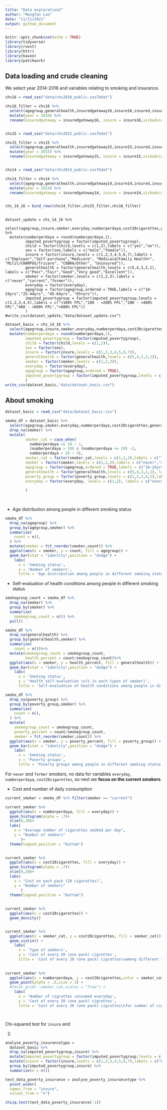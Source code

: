 ```yaml
---
title: "Data exploration2"
author: "Mengfan Luo"
date: "11/11/2021"
output: github_document
---
```


```r
knitr::opts_chunk$set(echo = TRUE)
library(tidyverse)
library(rvest)
library(httr)
library(haven)
library(patchwork)
```


## Data loading and crude cleaning

We select year 2014-2016 and variables relating to smoking and insurance. 

```r

chs16 = read_sas("data/chs2016_public.sas7bdat")

chs16_filter = chs16 %>% 
  select(agegroup,generalhealth,insuredgateway16,insure16,insured,insure5,sickadvice16,sickplace,didntgetcare16,smoker,everyday,numberperdaya,cost20cigarettes,imputed_povertygroup ,bmi,child,sex) %>% 
  mutate(year = 2016) %>% 
  rename(insuredgateway = insuredgateway16, insure = insure16,sickadvice = sickadvice16,didntgetcare = didntgetcare16)


chs15 = read_sas("data/chs2015_public.sas7bdat")

chs15_filter = chs15 %>% 
  select(agegroup,generalhealth,insuredgateway15,insure15,insured,insure5,sickadvice15,sickplace,didntgetcare15,smoker,everyday,numberperdaya,cost20cigarettes,imputed_povertygroup ,bmi,child,sex) %>% 
  mutate(year = 2015) %>% 
  rename(insuredgateway = insuredgateway15, insure = insure15,sickadvice = sickadvice15,didntgetcare = didntgetcare15)


chs14 = read_sas("data/chs2014_public.sas7bdat")

chs14_filter = chs14 %>% 
  select(agegroup,generalhealth,insuredgateway14,insure14,insured,insure5,sickadvice14,sickplace,didntgetcare14,smoker,everyday,numberperdaya,cost20cigarettes,imputed_povertygroup ,bmi,child,sex) %>% 
  mutate(year = 2014) %>% 
  rename(insuredgateway = insuredgateway14, insure = insure14,sickadvice = sickadvice14,didntgetcare = didntgetcare14)


chs_14_16 = bind_rows(chs14_filter,chs15_filter,chs16_filter)
  
```


```{}
dataset_update = chs_14_16 %>% 
  select(agegroup,insure,smoker,everyday,numberperdaya,cost20cigarettes,generalhealth,imputed_povertygroup,bmi,child,sex) %>% 
  mutate(numberperdaya = round(numberperdaya,1),
         imputed_povertygroup = factor(imputed_povertygroup),
         child = factor(child,levels = c(1,2),labels = c("yes","no")),
         sex = factor(sex,labels = c("male","female")),
         insure = factor(insure,levels = c(1,2,3,4,5,6,7),labels = c("Employer","Self-purchase","Medicare", "Medicaid/Family Health+", "Milit/CHAMPUS/Tricare", "COBRA/Other", "Uninsured")),
         generalhealth = factor(generalhealth,levels = c(5,4,3,2,1), labels = c("Poor","Fair","Good","Very good","Excellent")),
         smoker = factor(smoker,levels = c(1,2,3),labels = c("never","current","former")),
         everyday = factor(everyday),
         agegroup = factor(agegroup,ordered = TRUE,labels = c("18-24yrs","25-44yrs", "45-64yrs", "65+yrs")),
         imputed_povertygroup = factor(imputed_povertygroup,levels = c(1,2,3,4,5),labels = c("<100% FPL","100 - <200% FPL","200 - <400% FPL","400 - <600% FPL",">600% FPL"))
         )
#write_csv(dataset_update,"data/dataset_update.csv")
```


```r
dataset_basic = chs_14_16 %>% 
  select(agegroup,insure,smoker,everyday,numberperdaya,cost20cigarettes,generalhealth,imputed_povertygroup,bmi,child,sex) %>% 
  mutate(numberperdaya = round(numberperdaya,1),
         imputed_povertygroup = factor(imputed_povertygroup),
         child = factor(child,levels = c(1,2)),
         sex = factor(sex),
         insure = factor(insure,levels = c(1,2,3,4,5,6,7)),
         generalhealth = factor(generalhealth,levels = c(5,4,3,2,1)),
         smoker = factor(smoker,levels = c(1,2,3)),
         everyday = factor(everyday),
         agegroup = factor(agegroup,ordered = TRUE),
         imputed_povertygroup = factor(imputed_povertygroup,levels = c(1,2,3,4,5))
         )
write_csv(dataset_basic,"data/dataset_basic.csv")
```



## About smoking

```r

dataset_basic = read_csv("data/dataset_basic.csv")

smoke_df = dataset_basic %>% 
  select(agegroup,smoker,everyday,numberperdaya,cost20cigarettes,generalhealth,poverty_group = imputed_povertygroup,bmi,child,sex) %>% 
  drop_na(smoker) %>% 
  mutate(
         smoker_cat = case_when(
           numberperdaya <= 10 ~ 1,
           (numberperdaya > 10) & (numberperdaya <= 20) ~2,
           numberperdaya > 20 ~ 3),
         smoker_cat = factor(smoker_cat,levels = c(1,2,3),labels = c("light","normal","heavy")),
         smoker = factor(smoker,levels = c(1,2,3),labels = c("never","current","former")),
         agegroup = factor(agegroup,ordered = TRUE,labels = c("18-24yrs","25-44yrs", "45-64yrs", "65+yrs")),
         generalhealth = factor(generalhealth,levels = c(5,4,3,2,1), labels = c("Poor","Fair","Good","Very good","Excellent")),
         poverty_group = factor(poverty_group,levels = c(1,2,3,4,5),labels = c("<100% FPL","100 - <200% FPL","200 - <400% FPL","400 - <600% FPL",">600% FPL")),
         everyday = factor(everyday, levels = c(1,2), labels = c("everyday smoker", "casual smoker"))
         
         )
         
        
```



* Age distribution among people in different smoking status

```r

smoke_df %>% 
  drop_na(agegroup) %>% 
  group_by(agegroup,smoker) %>% 
  summarize(
    count = n(),
  ) %>% 
  mutate(smoker = fct_reorder(smoker,count)) %>% 
  ggplot(aes(x = smoker, y = count, fill = agegroup)) + 
  geom_bar(stat = "identity",position = "dodge") +
    labs(
      x = 'Smoking status',
      y = 'Number of smokers',
      title = 'Age distribution among people in different smoking status')


```


* Self-evaluation of health conditions among people in different smoking status

```r

smokegroup_count = smoke_df %>% 
  drop_na(smoker) %>% 
  group_by(smoker) %>% 
  summarize(
    smokegroup_count = n()) %>% 
  pull()

smoke_df %>% 
  drop_na(generalhealth) %>% 
  group_by(generalhealth,smoker) %>% 
  summarize(
    count = n())%>% 
  mutate(smokegroup_count = smokegroup_count,
         health_percent = count/smokegroup_count)%>% 
  ggplot(aes(x = smoker, y = health_percent, fill = generalhealth)) + 
  geom_bar(stat = "identity",position = "dodge") +
    labs(
      x = 'Smoking status',
      y = 'Health self-evaluation \n(% in each types of smoker)',
      title = 'Self-evaluation of health conditions among people in different smoking status\n(% in each types of smoker)')
```


```r
smoke_df %>% 
  drop_na(poverty_group) %>% 
  group_by(poverty_group,smoker) %>% 
  summarize(
    count = n(),
  ) %>% 
  mutate(
    smokegroup_count = smokegroup_count,
    poverty_percent = count/smokegroup_count,
    smoker = fct_reorder(smoker,count)) %>% 
  ggplot(aes(x = smoker, y = poverty_percent, fill = poverty_group)) + 
  geom_bar(stat = "identity",position = "dodge") +
    labs(
      x = 'Smoking status',
      y = 'Poverty groups',
      title = 'Poverty groups among people in different smoking status')
```



For `never` and `former` smokers, no data for variables `everyday`, `numberperdaya`, `cost20cigarettes`, so next we **focus on the current smokers**.


* Cost and number of daily consumption

```r
current_smoker = smoke_df %>% filter(smoker == "current")
```


```r

current_smoker %>% 
  ggplot(aes(x = numberperdaya, fill = everyday)) + 
  geom_histogram(alpha = .7)+
  xlim(0,30)+
  labs(
    x = "Average number of cigarattes smoked per day",
    y = "Number of smokers"
       )+
  theme(legend.position = "bottom") 

  
current_smoker %>% 
  ggplot(aes(x = cost20cigarettes, fill = everyday)) + 
  geom_histogram(alpha = .7)+
  xlim(0,20)+
  labs(
    x = "Cost on each pack (20 cigarattes)",
    y = "Number of smokers"
       )
  theme(legend.position = "bottom") 
  
  
current_smoker %>% 
  ggplot(aes(x = cost20cigarettes)) + 
  geom_density()


current_smoker %>%
  ggplot(aes(x = smoker_cat, y = cost20cigarettes, fill = smoker_cat))+
  geom_violin() +
    labs(
      x = 'Type of smokers',
      y = 'Cost of every 20 (one pack) cigrattes',
      title = 'Cost of every 20 (one pack) cigrattes\namong different type of smokers')
  
  
current_smoker %>% 
  ggplot(aes(x = numberperdaya, y = cost20cigarettes,color = smoker_cat))+
  geom_point(alpha = .5,size = 3) +
  #facet_grid(.~smoker_cat,scales = "free") +
    labs(
      x = 'Number of cigrattes consumed everyday',
      y = 'Cost of every 20 (one pack) cigrattes',
      title = 'Cost of every 20 (one pack) cigrattes\nfor number of cigrattes consumed everyday')




```



Chi-squared test for `insure` and 

2.

```r
analyse_poverty_insurancetype = 
  dataset_basic %>%
  drop_na(imputed_povertygroup,insure) %>% 
  mutate(imputed_povertygroup = factor(imputed_povertygroup,levels = c(1,2,3,4,5))) %>% 
  mutate(insure = factor(insure,levels = c(1,2,3,4,5,6,7),labels = c("Employer","Self-purchase","Medicare", "Medicaid/Family Health+", "Milit/CHAMPUS/Tricare", "COBRA/Other", "Uninsured"))) %>% 
  group_by(imputed_povertygroup,insure) %>% 
  summarize(n = n())
```


```r
test_data_poverty_insurance = analyse_poverty_insurancetype %>% 
  pivot_wider(
  names_from = "insure", 
  values_from = "n")
```

```r
chisq.test(test_data_poverty_insurance[-1])

```










